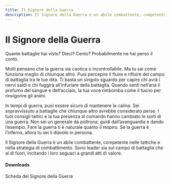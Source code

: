 ```yaml
---
title: Il Signore della Guerra
description: Il Signore della Guerra è un abile combattente, competente nelle tattiche e nella strategia di combattimento. Sono leader sia sul campo di battaglia che al di fuori, incitando i loro seguaci a grandi atti di valore.
---
```


# Il Signore della Guerra

Quante battaglie hai visto? Dieci? Cento? Probabilmente ne hai perso il conto.

Molti pensano che la guerra sia caotica o incontrollabile. Ma tu sai come funziona meglio di chiunque altro. Puoi percepire il fluire e rifluire del campo di battaglia tra le tue dita. Ti basta un singolo sguardo per capire chi avrà i nervi saldi e chi fuggirà all’infuriare della battaglia. Quando senti nell’aria il profumo del sangue e dell’acciaio, la tua voce rimbomba come il tuono per rinvigorire gli animi.

In tempi di guerra, puoi essere sicuro di mantenere la calma. Sei sopravvissuto a battaglie che chiunque altro avrebbe considerato perse. I tuoi consigli tattici e la tua presenza al comando hanno cambiato le sorti di una guerra. Non sei un generale da poltrona; guidi dall’avanguardia e dando l’esempio. Fare la guerra ti è naturale quanto il respiro.
Se la guerra è l’inferno, allora tu sei il diavolo in persona.

Il Signore della Guerra è un abile combattente, competente nelle tattiche e nella strategia di combattimento. Sono leader sia sul campo di battaglia che al di fuori, incitando i loro seguaci a grandi atti di valore.

#### Downloads

<DownloadLink href="https://KernelPanic92.github.io/dungeonworld-ita/classi/community/Peter%20Johansen/War%20and%20Wonders%20Pack/signore%20della%20guerra.pdf">Scheda del Signore della Guerra</DownloadLink>
